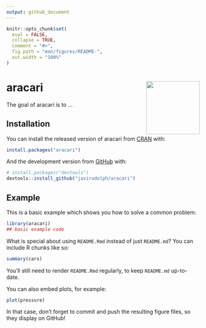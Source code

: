 ```yaml
---
output: github_document
---
```


<!-- README.md is generated from README.Rmd. Please edit that file -->

```r
knitr::opts_chunk$set(
  eval = FALSE,
  collapse = TRUE,
  comment = "#>",
  fig.path = "man/figures/README-",
  out.width = "100%"
)
```

# aracari <img src="images/aracari.png" align="right" height="139" />

<!-- badges: start -->
<!-- badges: end -->

The goal of aracari is to ...

## Installation

You can install the released version of aracari from [CRAN](https://CRAN.R-project.org) with:

``` r
install.packages("aracari")
```

And the development version from [GitHub](https://github.com/) with:

``` r
# install.packages("devtools")
devtools::install_github("javirudolph/aracari")
```
## Example

This is a basic example which shows you how to solve a common problem:

```r
library(aracari)
## basic example code
```

What is special about using `README.Rmd` instead of just `README.md`? You can include R chunks like so:

```r
summary(cars)
```

You'll still need to render `README.Rmd` regularly, to keep `README.md` up-to-date.

You can also embed plots, for example:

```r
plot(pressure)
```

In that case, don't forget to commit and push the resulting figure files, so they display on GitHub!

